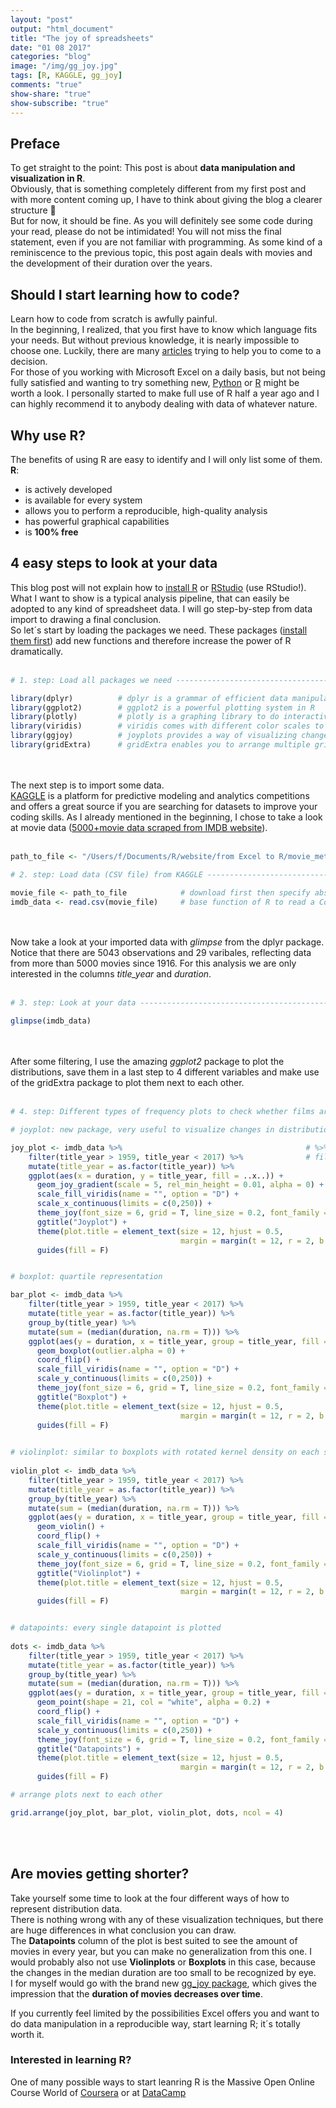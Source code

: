 ```yaml
---
layout: "post"
output: "html_document"
title: "The joy of spreadsheets"
date: "01 08 2017"
categories: "blog"
image: "/img/gg_joy.jpg"
tags: [R, KAGGLE, gg_joy]
comments: "true"
show-share: "true"
show-subscribe: "true"
---
```


<h2>Preface</h2>
To get straight to the point: This post is about <strong>data manipulation and visualization in R</strong>.  
Obviously, that is something completely different from my first post and with more content coming up, I have to think about giving the blog a clearer structure 🤔  
But for now, it should be fine. As you will definitely see some code during your read, please do not be intimidated!  You will not miss the final statement, even if you are not familiar with programming. As some kind of a reminiscence to the previous topic, this post again deals with movies and the development of their duration over the years.


<h2>Should I start learning how to code?</h2>
Learn how to code from scratch is awfully painful.  
In the beginning, I realized, that you first have to know which language fits your needs. But without previous knowledge, it is nearly impossible to choose one. Luckily, there are many <a target="_blank" href="https://www.codementor.io/codementorteam/beginner-programming-language-job-salary-community-7s26wmbm6">articles</a> trying to help you to come to a decision.  
For those of you working with Microsoft Excel on a daily basis, but not being fully satisfied and wanting to try something new, <a target="_blank" href="https://www.python.org">Python</a> or <a target="_blank" href="https://www.r-project.org">R</a> might be worth a look. I personally started to make full use of R half a year ago and I can highly recommend it to anybody dealing with data of whatever nature.


<h2>Why use R?</h2>
The benefits of using R are easy to identify and I will only list some of them.  
<strong>R</strong>:
<ul>
  <li>is actively developed</li> 
  <li>is available for every system</li> 
  <li>allows you to perform a reproducible, high-quality analysis</li>
  <li>has powerful graphical capabilities</li>
  <li>is <strong>100% free</strong></li> 
</ul>  


<h2>4 easy steps to look at your data</h2>
This blog post will not explain how to <a target="_blank" href="https://www.r-project.org">install R</a> or <a target="_blank" href="https://www.rstudio.com/products/rstudio/download/">RStudio</a> (use RStudio!).  
What I want to show is a typical analysis pipeline, that can easily be adopted to any kind of spreadsheet data. I will go step-by-step from data import to drawing a final conclusion.  
So let´s start by loading the packages we need. These packages (<a target="_blank" href="https://www.datacamp.com/community/tutorials/r-packages-guide#gs.oJviIjA">install them first</a>) add new functions and therefore increase the power of R dramatically. 
<br>
<br>
```r
# 1. step: Load all packages we need ----------------------------------------------------------------------------

library(dplyr)          # dplyr is a grammar of efficient data manipulation developed by Hadley Wickham
library(ggplot2)        # ggplot2 is a powerful plotting system in R
library(plotly)         # plotly is a graphing library to do interactive, publication-quality graphs
library(viridis)        # viridis comes with different color scales to make pretty plots 
library(ggjoy)          # joyplots provides a way of visualizing changes in distributions over time or space
library(gridExtra)      # gridExtra enables you to arrange multiple grid-based plots on a page

```
<br>
<br>
The next step is to import some data.  
<a target="_blank" href="https://www.kaggle.com">KAGGLE</a> is a platform for predictive modeling and analytics competitions and offers a great source if you are searching for datasets to improve your coding skills. 
As I already mentioned in the beginning, I chose to take a look at movie data (<a target="_blank" href="https://www.kaggle.com/deepmatrix/imdb-5000-movie-dataset">5000+movie data scraped from IMDB website</a>).
<br>
<br>
```r
path_to_file <- "/Users/f/Documents/R/website/from Excel to R/movie_metadata.csv"
```

```r
# 2. step: Load data (CSV file) from KAGGLE ---------------------------------------------------------------------

movie_file <- path_to_file            # download first then specify absolute or relative filepath in "/.../.."
imdb_data <- read.csv(movie_file)     # base function of R to read a CommaSeparatedFile
```
<br>
<br>
Now take a look at your imported data with <em>glimpse</em> from the dplyr package. Notice that there are 5043 observations and 29 varibales, reflecting data from more than 5000 movies since 1916. For this analysis we are only interested in the columns <em>title_year</em> and <em>duration</em>.
<br>
<br>
```r
# 3. step: Look at your data ------------------------------------------------------------------------------------

glimpse(imdb_data)

```
<br>
<br>
After some filtering, I use the amazing <em>ggplot2</em> package to plot the distributions, save them in a last step to 4 different variables and make use of the gridExtra package to plot them next to each other.
<br>
<br>
```r
# 4. step: Different types of frequency plots to check whether films are getting shorter over time --------------

# joyplot: new package, very useful to visualize changes in distributions over time

joy_plot <- imdb_data %>%                                         # %>% = pipe command from the magrittr package
    filter(title_year > 1959, title_year < 2017) %>%              # filter for years between 1959 & 2017
    mutate(title_year = as.factor(title_year)) %>%          
    ggplot(aes(x = duration, y = title_year, fill = ..x..)) +          
      geom_joy_gradient(scale = 5, rel_min_height = 0.01, alpha = 0) +
      scale_fill_viridis(name = "", option = "D") +
      scale_x_continuous(limits = c(0,250)) +
      theme_joy(font_size = 6, grid = T, line_size = 0.2, font_family = "Avenir") +
      ggtitle("Joyplot") +
      theme(plot.title = element_text(size = 12, hjust = 0.5, 
                                      margin = margin(t = 12, r = 2, b = 12, l = 2, unit = "pt"))) +
      guides(fill = F)


# boxplot: quartile representation

bar_plot <- imdb_data %>%
    filter(title_year > 1959, title_year < 2017) %>%
    mutate(title_year = as.factor(title_year)) %>%
    group_by(title_year) %>%
    mutate(sum = (median(duration, na.rm = T))) %>%
    ggplot(aes(y = duration, x = title_year, group = title_year, fill = sum, font.family = "Avenir")) +
      geom_boxplot(outlier.alpha = 0) +
      coord_flip() +
      scale_fill_viridis(name = "", option = "D") +
      scale_y_continuous(limits = c(0,250)) + 
      theme_joy(font_size = 6, grid = T, line_size = 0.2, font_family = "Avenir") + 
      ggtitle("Boxplot") +
      theme(plot.title = element_text(size = 12, hjust = 0.5, 
                                      margin = margin(t = 12, r = 2, b = 12, l = 2, unit = "pt"))) +
      guides(fill = F)
 

# violinplot: similar to boxplots with rotated kernel density on each side
 
violin_plot <- imdb_data %>%
    filter(title_year > 1959, title_year < 2017) %>%
    mutate(title_year = as.factor(title_year)) %>%
    group_by(title_year) %>%
    mutate(sum = (median(duration, na.rm = T))) %>%
    ggplot(aes(y = duration, x = title_year, group = title_year, fill = sum, font.family = "Avenir")) +
      geom_violin() +
      coord_flip() +
      scale_fill_viridis(name = "", option = "D") +
      scale_y_continuous(limits = c(0,250)) +
      theme_joy(font_size = 6, grid = T, line_size = 0.2, font_family = "Avenir") +
      ggtitle("Violinplot") +
      theme(plot.title = element_text(size = 12, hjust = 0.5, 
                                      margin = margin(t = 12, r = 2, b = 12, l = 2, unit = "pt"))) +
      guides(fill = F)


# datapoints: every single datapoint is plotted
 
dots <- imdb_data %>%
    filter(title_year > 1959, title_year < 2017) %>%
    mutate(title_year = as.factor(title_year)) %>%
    group_by(title_year) %>%
    mutate(sum = (median(duration, na.rm = T))) %>%
    ggplot(aes(y = duration, x = title_year, group = title_year, fill = duration, font.family = "Avenir")) +
      geom_point(shape = 21, col = "white", alpha = 0.2) +
      coord_flip() +
      scale_fill_viridis(name = "", option = "D") +
      scale_y_continuous(limits = c(0,250)) +
      theme_joy(font_size = 6, grid = T, line_size = 0.2, font_family = "Avenir") +
      ggtitle("Datapoints") +
      theme(plot.title = element_text(size = 12, hjust = 0.5, 
                                      margin = margin(t = 12, r = 2, b = 12, l = 2, unit = "pt"))) +
      guides(fill = F)

# arrange plots next to each other

grid.arrange(joy_plot, bar_plot, violin_plot, dots, ncol = 4)
```
<br>
<br>
<h2>Are movies getting shorter?</h2>
Take yourself some time to look at the four different ways of how to represent distribution data.  
There is nothing wrong with any of these visualization techniques, but there are huge differences in what conclusion you can draw.  
The <strong>Datapoints</strong> column of the plot is best suited to see the amount of movies in every year, but you can make no generalization from this one. I would probably also not use <strong>Violinplots</strong> or <strong>Boxplots</strong> in this case, because the changes in the median duration are too small to be recognized by eye.  
I for myself would go with the brand new <a target="_blank" href="https://cran.r-project.org/web/packages/ggjoy/vignettes/introduction.html">gg_joy package</a>, which gives the impression that the <strong>duration of movies decreases over time</strong>.  

If you currently feel limited by the possibilities Excel offers you and want to do data manipulation in a reproducible way, start learning R; it´s totally worth it.  

<h3>Interested in learning R?</h3>
<div id="aboutme-section">
<p class="about-text">
<span class="fa fa-certificate about-icon"></span>
One of many possible ways to start leanring R is the Massive Open Online Course World of <a target="_blank" href="https://www.coursera.org/learn/r-programming">Coursera</a> or at <a target="_blank" href="https://www.datacamp.com">DataCamp</a>
<br>
</p>

